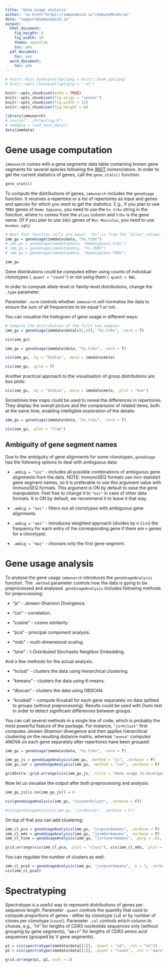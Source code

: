 ```yaml
---
title: 'Gene usage analysis'
author: '<a href="https://immunomind.io">ImmunoMind</a>'
date: "support@immunomind.io"
output:
  html_document:
    fig_height: 8
    fig_width: 10
    theme: spacelab
    toc: yes
  pdf_document:
    toc: yes
  word_document:
    toc: yes
---
```



<!--
%\VignetteEngine{knitr::rmarkdown}
%\VignetteIndexEntry{Gene usage analysis}
%\VignettePackage{immunarch}
-->



```r
# knitr::knit_hooks$set(optipng = knitr::hook_optipng)
# knitr::opts_chunk$set(optipng = '-o7')

knitr::opts_chunk$set(echo = TRUE)
knitr::opts_chunk$set(fig.align = "center")
knitr::opts_chunk$set(fig.width = 12)
knitr::opts_chunk$set(fig.height = 6)

library(immunarch)
# source("../R/testing.R")
# immdata = load_test_data()
data(immdata)
```


# Gene usage computation
`immunarch` comes with a gene segments data table containing known gene segments for several species following the [IMGT](http://www.imgt.org/IMGTrepertoire/LocusGenes/) nomenclature. In order to get the current statistics of genes, call the `gene_stats()` function:

```r
gene_stats()
```

To compute the distributions of genes, `immunarch` includes the `geneUsage` function. It receives a repertoire or a list of repertoires as input and genes and species for which you want to get the statistics. E.g., if you plan to use `TRBV` genes of `Homo Sapiens`, you need to use the `hs.trbv` string in the function, where `hs` comes from the `alias` column and `trbv` is the gene name. Of if you plan to use `IGHJ` genes of `Mus Musculus`, you need to use `musmus.ighj`:

```r
# Next four function calls are equal. "hs" is from the "alias" column.
imm_gu = geneUsage(immdata$data, "hs.trbv")
# imm_gu = geneUsage(immdata$data, "HomoSapiens.trbv")
# imm_gu = geneUsage(immdata$data, "hs.TRBV")
# imm_gu = geneUsage(immdata$data, "HomoSapiens.TRBV")

imm_gu
```

Gene distributions could be computed either using counts of individual clonotypes (`.quant = "count"`) or not using them (`.quant = NA`).

In order to compute allele-level or family-level distributions, change the `.type` parameter.

Parameter `.norm` controls whether `immunarch` will normalise the data to ensure the sum of all frequencies to be equal 1 or not.

You can visualise the histogram of gene usage in different ways:

```r
# Compute the distribution of the first two samples
imm_gu = geneUsage(immdata$data[c(1,2)], "hs.trbv", .norm = T)

vis(imm_gu)
```

```r
imm_gu = geneUsage(immdata$data, "hs.trbv", .norm = T)

vis(imm_gu, .by = "Status", .meta = immdata$meta)
```

```r
vis(imm_gu, .grid = T)
```

Another practical approach to the visualisation of group distributions are box plots:

```r
vis(imm_gu, .by = "Status", .meta = immdata$meta, .plot = "box")
```

Sometimes tree maps could be used to reveal the differences in repertoires. They display the overall picture and the comparisons of related items, both at the same time, enabling intelligible exploration of the details:

```r
imm_gu = geneUsage(immdata$data, "hs.trbv", .norm = T)

vis(imm_gu, .plot = "tree")
```


## Ambiguity of gene segment names
Due to the ambiguity of gene alignments for some clonotypes, `geneUsage` has the following options to deal with ambiguous data:

- `.ambig = "inc"` - includes all possible combinations of ambiguous gene alignments from the data. NOTE: ImmunoSEQ formats use non-standart gene segment names, so it is preferable to use this argument value with ImmunoSEQ formats. This argument is ON by default to ease the gene manipulation. Feel free to change it to `"exc"` in case of other data formats. It is ON by default, we recommend it to leave it that way.

- `.ambig = "exc"` - filters out all clonotypes with ambiguous gene alignments.

- `.ambig = "wei"` - introduces weighted approach (divides by n (`1/n`) the frequency for each entry of the corresponding gene if there are `n` genes for a clonotype).

- `.ambig = "maj"` - chooses only the first gene segment.


# Gene usage analysis
To analyse the gene usage `immunarch` introduces the `geneUsageAnalysis` function. The `.method` parameter controls how the data is going to be preprocessed and analysed. `geneUsageAnalysis` includes following methods for preprocessing:

- "js" - Jensen-Shannon Divergence.

- "cor" - correlation.

- "cosine" - cosine similarity.

- "pca" - principal component analysis.

- "mds" - multi-dimensional scaling.

- "tsne" - t-Distributed Stochastic Neighbor Embedding.

And a few methods for the actual analysis:

- "hclust" - clusters the data using hierarchical clustering.

- "kmeans" - clusters the data using K-means.

- "dbscan" - clusters the data using DBSCAN.

- "kruskall" - compute Kruskall for each gene separately on data splitted to groups (without preprocessing). Results could be used with Dunn test in order to detect significant differences between groups.

You can call several methods in a single line of code, which is probably the most powerful feature of the package. For instance, `"js+hclust"` first computes Jensen-Shannon divergence and then applies hierarchical clustering on the resulting distance matrix, whereas `"anova"` computes ANOVA on each gene separately after repertoires have been grouped:

```r
imm_gu = geneUsage(immdata$data, "hs.trbv", .norm = T)

imm_gu_js = geneUsageAnalysis(imm_gu, .method = "js", .verbose = F)
imm_gu_cor = geneUsageAnalysis(imm_gu, .method = "cor", .verbose = F)

gridExtra::grid.arrange(vis(imm_gu_js, .title = "Gene usage JS-divergence", .leg.title = "JS", .text.size=1.5), vis(imm_gu_cor, .title = "Gene usage correlation", .leg.title = "Cor", .text.size=1.5), ncol = 2)
```

Now let us visualise the output after both preprocessing and analysis:

```r
imm_gu_js[is.na(imm_gu_js)] = 0

vis(geneUsageAnalysis(imm_gu, "cosine+hclust", .verbose = F))

#vis(geneUsageAnalysis(imm_gu, "js+dbscan", .verbose = F))
```

On top of that you can add clustering:

```r
imm_cl_pca = geneUsageAnalysis(imm_gu, "js+pca+kmeans", .verbose = F)
imm_cl_mds = geneUsageAnalysis(imm_gu, "js+mds+kmeans", .verbose = F)
imm_cl_tsne = geneUsageAnalysis(imm_gu, "js+tsne+kmeans", .perp = .01, .verbose = F)

grid.arrange(vis(imm_cl_pca, .plot = "clust"), vis(imm_cl_mds, .plot = "clust"), vis(imm_cl_tsne, .plot = "clust"), ncol = 3)
```

You can regulate the number of clusters as well:
```r
imm_cl_pca2 = geneUsageAnalysis(imm_gu, "js+pca+kmeans", .k = 3, .verbose = F)
vis(imm_cl_pca2)
```

# Spectratyping
Spectratype is a useful way to represent distributions of genes per sequence length. Parameter `.quant` controls the quantity that used to compute proportions of genes - either by clonotype (`id`) or by number of clones per clonotype (`count`). Parameter `.col` controls which column to choose, e.g., "nt" for lengths of CDR3 nucleotide sequences only (without grouping by gene segments), "aa+v" for lengths of CDR3 amino acid sequences (grouped by V gene segments).

```r
p1 = vis(spectratype(immdata$data[[1]], .quant = "id", .col = "nt"))
p2 = vis(spectratype(immdata$data[[1]], .quant = "count", .col = "aa+v"))

grid.arrange(p1, p2, ncol = 2)
```
